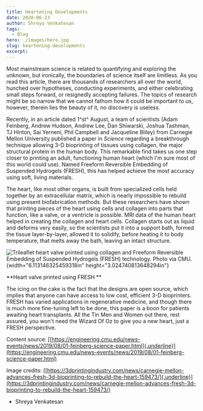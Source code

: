 ```yaml
---
title: Heartening Developments
date: 2020-06-23
author: Shreya Venkatesan
tags:
  - Blog
hero: ./images/hero.jpg
slug: heartening-developments 
excerpt:
---
```


Most mainstream science is related to quantifying and exploring the
unknown, but ironically, the boundaries of science itself are limitless.
As you read this article, there are thousands of researchers all over
the world, hunched over hypotheses, conducting experiments, and either
celebrating small steps forward, or resignedly accepting failures. The
topics of research might be so narrow that we cannot fathom how it could
be important to us, however, therein lies the beauty of it, no discovery
is useless.

Recently, in an article dated 1^st^ August, a team of scientists (Adam
Feinberg, Andrew Hudson, Andrew Lee, Dan Shiwarski, Joshua Tashman, TJ
Hinton, Sai Yerneni, Phil Campbell and Jacqueline Bliley) from Carnegie
Mellon University published a paper in *Science* regarding a
breakthrough technique allowing 3-D bioprinting of tissues using
collagen, the major structural protein in the human body. This
remarkable find takes us one step closer to printing an adult,
functioning human heart (which I'm sure most of this world could use).
Named Freeform Reversible Embedding of Suspended Hydrogels (FRESH), this
has helped achieve the most accuracy using soft, living materials.

The heart, like most other organs, is built from specialized cells held
together by an extracellular matrix, which is nearly impossible to
rebuild using present biofabrication methods. But these researchers have
shown that printing pieces of the heart using cells and collagen into
parts that function, like a valve, or a ventricle is possible. MRI data
of the human heart helped in creating the collagen and heart cells.
Collagen starts out as liquid and deforms very easily, so the scientists
put it into a support bath, formed the tissue layer-by-layer, allowed it
to solidify, before heating it to body temperature, that melts away the
bath, leaving an intact structure.

![Trileaflet heart valve printed using collagen and Freeform Reversible
Embedding of Suspended Hydrogels (FRESH) technology. Photo via
CMU.](media/image1.png){width="6.113146325459318in"
height="3.024740813648294in"}

**Heart valve printed using FRESH **

The icing on the cake is the fact that the designs are open source,
which implies that anyone can have access to low cost, efficient 3-D
bioprinters. FRESH has varied applications in regenerative medicine, and
though there is much more fine-tuning left to be done, this paper is a
boon for patients awaiting heart transplants. All the Tin Men and Women
out there, rest assured, you won't need the Wizard Of Oz to give you a
new heart, just a FRESH perspective.

Content source:
[[https://engineering.cmu.edu/news-events/news/2019/08/01-feinberg-science-paper.html]{.underline}](https://engineering.cmu.edu/news-events/news/2019/08/01-feinberg-science-paper.html)

Image credits:
[[https://3dprintingindustry.com/news/carnegie-mellon-advances-fresh-3d-bioprinting-to-rebuild-the-heart-159473/]{.underline}](https://3dprintingindustry.com/news/carnegie-mellon-advances-fresh-3d-bioprinting-to-rebuild-the-heart-159473/)

-   Shreya Venkatesan

